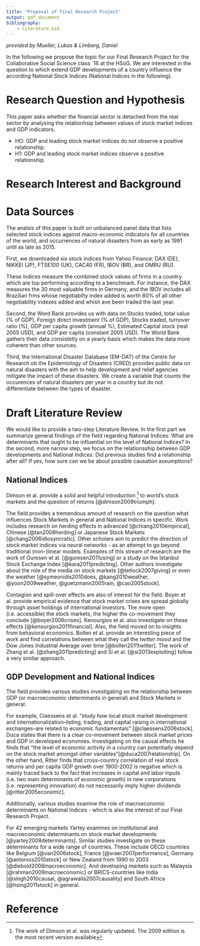 ```yaml
---
title: "Proposal of Final Research Project"
output: pdf_document
bibliography:
    - Literature.bib
---
```

*provided by Mueller, Lukas & Limberg, Daniel*

In the following we propose the topic for our Final Research Project for the Collaborative Social Science class `16 at the HSoG. We are interested in the question to which extend GDP developments of a country influence the according National Stock Indices (National Indices in the following).

# Research Question and Hypothesis

This paper asks whether the financial sector is detached from the real sector by analysing the relationhsip between values of stock market indices and GDP indicators.

+ HO: GDP and leading stock market indices do not observe a positive relationship.
+ H1: GDP and leading stock market indices observe a positive relationship.

# Research Interest and Background

# Data Sources

The analsis of this paper is built on unbalanced panel data that lists selected stock indices against macro-economic indicators for all countries of the world, and occurrences of natural disasters from as early as 1991 until as late as 2015.

First, we downloaded six stock indices from Yahoo Finance: DAX (DE), NIKKEI (JP), FTSE100 (UK), CAC40 (FR), IBOV (BR), and OMRU (RU).

These indices measure the combined stock values of firms in a country which are top performing according to a benchmark. For instance, the DAX measures the 30 most valuable firms in Germany, and the IBOV includes all Brazilian frms whose negotiabilty index added is worth 80% of all other negotiability indexes added and whish ave been traded the last year.

Second, the Word Bank provides us with data on Stocks traded, total value (% of GDP), Foreign direct investment (% of GDP), Stocks traded, turnover ratio (%), GDP per capita growth (annual %), Estimated Capital stock (real 2005 USD), and GDP per capita (constant 2005 USD). The World Bank gathers their data consistetly on a yearly basis which makes the data more coherent than other sources.

Third, the International Disaster Database (EM-DAT) of the Centre for Research ob the Epidemiology of Disasters (CRED) provides public data on natural disasters with the aim to help development and relief agencies mitigate the impact of these disasters. We create a variable that counts the occurences of natural disasters per year in a country but do not differentiate between the types of disaster.

# Draft Literature Review

We would like to provide a two-step Literature Review. In the first part we summarize general findings of the field regarding National Indices: What are determinants that ought to be influential on the level of National Indices?
In the second, more narrow step, we focus on the relationsship between GDP developments and National Indices: Did previous studies find a relationship after all? If yes, how sure can we be about possible causation assumptions?

## National Indices

Dimson et al. provide a solid and helpful introduction ^[The work of Dimson et al. was regularly updated. The 2009 edition is the most recent version available] to world's stock markets and the question of returns [@dimson2009triumph].

The field provides a tremendous amount of research on the question what influences Stock Markets in general and National Indices in specific.
Work includes research on herding effects in advanced [@chiang2010empirical], Chinese [@tan2008herding] or Japanese Stock Markets [@chang2006idiosyncratic]. Other scholars aim to predict the direction of stock market indices via neural networks - as an attempt to go beyond traditional (non-)linear models. Examples of this stream of research are the work of Guresen et al. [@guresen2011using] or a study on the Istanbul Stock Exchange Index [@kara2011predicting]. Other authors investigate about the role of the media on stock markets [@tetlock2007giving] or even the weather [@symeonidis2010does, @kang2010weather, @yoon2009weather, @goetzmann2005rain, @cao2005stock].

Contagion and spill-over effects are also of interest for the field. Boyer et al. provide empirical evidence that stock market crises are spread globally through asset holdings of international investors. The more open (i.e. accessible) the stock markets, the higher the co-movement they conclude [@boyer2006crises]. Kenourgios et al. also investigate on these effects [@kenourgios2011financial]. Also, the field moved on to insights from behavioral economics. Bollen et al. provide an interesting piece of work and find correlations between what they call the *twitter mood* and the Dow Jones Industrial Average over time [@bollen2011twitter]. The work of Zhang et al. [@zhang2011predicting] and Si et al. [@si2013exploiting] follow a very similar approach.

## GDP Development and National Indices

The field provides various studies investigating on the relationship between GDP (or macroeconomic determinants in general) and Stock Markets in general.

For example, Claessens et al. "study how local stock market development and internationalization–listing, trading, and capital raising in international exchanges–are related to economic fundamentals" [@claessens2006stock]. Duca states that there is a clear co-movement between stock market prices and GDP in developed economies. Investigating on the causal effects he finds that "the level of economic activity in a country can potentially depend on the stock market amongst other variables"[@duca2007relationship]. On the other hand, Ritter finds that cross-country correlation of real stock returns and per capita GDP growth over 1900-2002 is negative which is mainly traced back to the fact that increases in capital and labor inputs (i.e. two main determinants of economic growth) in new corporations (i.e. representing innovation) do not necessarily imply higher dividends [@ritter2005economic].

Additionally, various studies examine the role of macroeconomic determinants on National Indices - which is also the interest of our Final Research Project.

For 42 emerging markets Yartey examines on institutional and macroeconomic determinants on stock market developments [@yartey2008determinants]. Similar studies investigate on these determinants for a wide range of countries. These include OECD countries like Belgium [@van2006stock], France [@sraer2007performance], Germany [@antonios2010stock] or New Zealand from 1990 to 2003 [@diebold2008macroeconomic]. And developing markets such as Malaysia [@rahman2009macroeconomic] or BRICS-countries like India [@singh2010causal, @agrawalla2007causality] and South Africa [@hsing2011stock] in general. 

# Reference